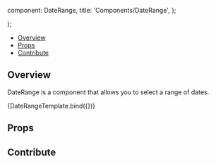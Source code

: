 
  component: DateRange,
  title: 'Components/DateRange',
};

<Meta
  title="Components/DateRange"
  component={DateRange}
/>

  <div className="h-96">
    <DateRange {...args} />
  </div>
);

<Heading
  title="DateRange"
  componentRelativePath="DateRange/DateRange.tsx"
/>

- [Overview](#overview)
- [Props](#props)
- [Contribute](#contribute)

## Overview

DateRange is a component that allows you to select a range of dates.

<Canvas>
  <Story
    name="Overview"
    args={{
      id: 'date-range-1',
      startDate: '1990-05-01',
      endDate: '2022-01-01',
    }}
  >
    {DateRangeTemplate.bind({})}
  </Story>
</Canvas>

## Props

<ArgsTable of={DateRange} />

## Contribute

<Footer componentRelativePath="DateRange/__stories__/dateRange.stories.mdx" />
